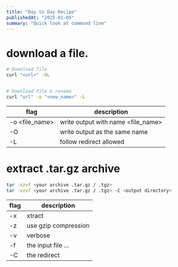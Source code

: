 ```yaml
---
title: "Day to Day Recipe"
publishedAt: "2025-01-05"
summary: "Quick look at commond line"
---
```



# download a file.

```sh
# Download file
curl "<url>" -OL


# Download file & rename
curl "url" -o "<new_name>" -L
```

| flag    | description |
| -------- | ------- |
| -o <file_name> | write output with name <file_name>    |
| -O | write output as the same name     |
| -L    | follow redirect allowed    |


# extract .tar.gz archive

```sh
tar -xzvf <your archive .tar.gz / .tgz>
tar -xzvf <your archive .tar.gz / .tgz> -C <output directory>
```

| flag    | description |
| -------- | ------- |
| -x | xtract    |
| -z | use gzip compression     |
| -v    | verbose    |
| -f    | the input file ...    |
| -C    | the redirect    |


